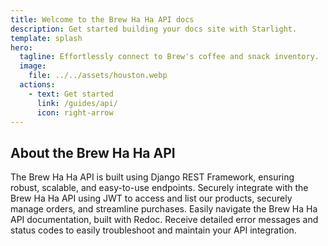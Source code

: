 ```yaml
---
title: Welcome to the Brew Ha Ha API docs
description: Get started building your docs site with Starlight.
template: splash
hero:
  tagline: Effortlessly connect to Brew's coffee and snack inventory.
  image:
    file: ../../assets/houston.webp
  actions:
    - text: Get started
      link: /guides/api/
      icon: right-arrow
---
```



## About the Brew Ha Ha API

<CardGrid>
	<Card title="Built with the Django REST Framework" icon="pencil">
		The Brew Ha Ha API is built using Django REST Framework, ensuring robust, scalable, and easy-to-use endpoints.
	</Card>
	<Card title="Authentication and security" icon="add-document">
		Securely integrate with the Brew Ha Ha API using JWT to access and list our products, securely manage orders, and streamline purchases.
	</Card>
	<Card title="Developer-friendly documentation" icon="setting">
		Easily navigate the Brew Ha Ha API documentation, built with Redoc.
	</Card>
	<Card title="Comprehensive error handling" icon="open-book">
		Receive detailed error messages and status codes to easily troubleshoot and maintain your API integration.
	</Card>
</CardGrid>
